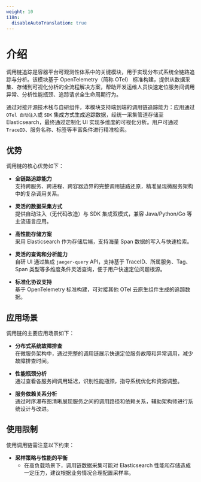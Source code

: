 ```yaml
---
weight: 10
i18n:
  disableAutoTranslation: true
---
```


# 介绍

调用链追踪是容器平台可观测性体系中的关键模块，用于实现分布式系统全链路追踪与分析。该模块基于 OpenTelemetry（简称 OTel） 标准构建，提供从数据采集、存储到可视化分析的全流程解决方案，帮助开发运维人员快速定位服务间调用异常、分析性能瓶颈、追踪请求全生命周期行为。

通过对接开源技术栈与自研组件，本模块支持端到端的调用链追踪能力：应用通过 `OTel 自动注入`或 `SDK` 集成方式生成追踪数据，经统一采集管道存储至 Elasticsearch，最终通过定制化 UI 实现多维度的可视化分析。用户可通过 `TraceID`、服务名称、标签等丰富条件进行精准检索。

## 优势

调用链的核心优势如下：

- **全链路追踪能力**  
  支持跨服务、跨进程、跨容器边界的完整调用链路还原，精准呈现微服务架构中的复杂调用关系。

- **灵活的数据采集方式**  
  提供自动注入（无代码改造）与 SDK 集成双模式，兼容 Java/Python/Go 等主流语言应用。

- **高性能存储方案**  
  采用 Elasticsearch 作为存储后端，支持海量 Span 数据的写入与快速检索。

- **灵活的查询和分析能力**  
  自研 UI 通过集成 `jaeger-query` API，支持基于 TraceID、所属服务、Tag、Span 类型等多维度条件灵活查询，便于用户快速定位问题根源。

- **标准化协议支持**  
  基于 OpenTelemetry 标准构建，可对接其他 OTel 云原生组件生成的追踪数据。

## 应用场景

调用链的主要应用场景如下：

- **分布式系统故障排查**  
  在微服务架构中，通过完整的调用链展示快速定位服务故障和异常调用，减少故障排查时间。

- **性能瓶颈分析**  
  通过查看各服务间调用延迟，识别性能瓶颈，指导系统优化和资源调整。

- **服务依赖关系分析**  
  通过时序瀑布图清晰展现服务之间的调用路径和依赖关系，辅助架构师进行系统设计与改进。

## 使用限制

使用调用链需注意以下约束：

- **采样策略与性能的平衡**
  - 在高负载场景下，调用链数据采集可能对 Elasticsearch 性能和存储造成一定压力，建议根据业务情况合理配置采样率。
